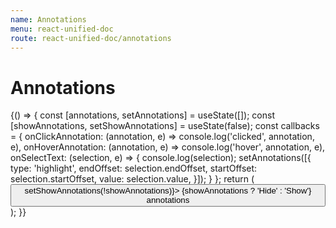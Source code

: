 ```yaml
---
name: Annotations
menu: react-unified-doc
route: react-unified-doc/annotations
---
```





# Annotations

<Playground>
	{() => {
		const [annotations, setAnnotations] = useState([]);
		const [showAnnotations, setShowAnnotations] = useState(false);
		const callbacks = {
			onClickAnnotation: (annotation, e) => console.log('clicked', annotation, e),
			onHoverAnnotation: (annotation, e) => console.log('hover', annotation, e),
			onSelectText: (selection, e) => {
				console.log(selection);
				setAnnotations([{
					type: 'highlight',
					endOffset: selection.endOffset,
					startOffset: selection.startOffset,
					value: selection.value,
				}]);
			}
		};
		return (
			<div>
				<button onClick={() => setShowAnnotations(!showAnnotations)}>
					{showAnnotations ? 'Hide' : 'Show'} annotations
				</button>
				<ReactUnifiedDoc
					annotations={annotations}
					callbacks={callbacks}
					content={content}
					fileType="html"
				/>
			</div>
		);
	}}
</Playground>
